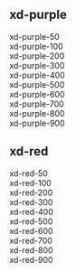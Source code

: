 
<Meta title="Classes/Colors" />

## xd-purple

<Canvas>
  <Story name="Purple">
    <main className="grid grid-cols-10 h-20">
      <div className="relative bg-xd-purple-50 group pointer-events-auto">
        <span className="text-center transition-all absolute top-1/2 left-1/2 -translate-y-1/2 -translate-x-1/2 opacity-30 group-hover:opacity-100 text-xs">
          xd-purple-50
        </span>
      </div>
      <div className="relative bg-xd-purple-100 group pointer-events-auto">
        <span className="text-center transition-all absolute top-1/2 left-1/2 -translate-y-1/2 -translate-x-1/2 opacity-30 group-hover:opacity-100 text-xs">
          xd-purple-100
        </span>
      </div>
      <div className="relative bg-xd-purple-200 group pointer-events-auto">
        <span className="text-center transition-all absolute top-1/2 left-1/2 -translate-y-1/2 -translate-x-1/2 opacity-30 group-hover:opacity-100 text-xs">
          xd-purple-200
        </span>
      </div>
      <div className="relative bg-xd-purple-300 group pointer-events-auto">
        <span className="text-center transition-all absolute top-1/2 left-1/2 -translate-y-1/2 -translate-x-1/2 opacity-30 group-hover:opacity-100 text-xs">
          xd-purple-300
        </span>
      </div>
      <div className="relative bg-xd-purple-400 group pointer-events-auto">
        <span className="text-white text-center transition-all absolute top-1/2 left-1/2 -translate-y-1/2 -translate-x-1/2 opacity-30 group-hover:opacity-100 text-xs">
          xd-purple-400
        </span>
      </div>
      <div className="relative bg-xd-purple-500 group pointer-events-auto">
        <span className="text-white text-center transition-all absolute top-1/2 left-1/2 -translate-y-1/2 -translate-x-1/2 opacity-30 group-hover:opacity-100 text-xs">
          xd-purple-500
        </span>
      </div>
      <div className="relative bg-xd-purple-600 group pointer-events-auto">
        <span className="text-white text-center transition-all absolute top-1/2 left-1/2 -translate-y-1/2 -translate-x-1/2 opacity-30 group-hover:opacity-100 text-xs">
          xd-purple-600
        </span>
      </div>
      <div className="relative bg-xd-purple-700 group pointer-events-auto">
        <span className="text-white text-center transition-all absolute top-1/2 left-1/2 -translate-y-1/2 -translate-x-1/2 opacity-30 group-hover:opacity-100 text-xs">
          xd-purple-700
        </span>
      </div>
      <div className="relative bg-xd-purple-800 group pointer-events-auto">
        <span className="text-white text-center transition-all absolute top-1/2 left-1/2 -translate-y-1/2 -translate-x-1/2 opacity-30 group-hover:opacity-100 text-xs">
          xd-purple-800
        </span>
      </div>
      <div className="relative bg-xd-purple-900 group pointer-events-auto">
        <span className="text-white text-center transition-all absolute top-1/2 left-1/2 -translate-y-1/2 -translate-x-1/2 opacity-30 group-hover:opacity-100 text-xs">
          xd-purple-900
        </span>
      </div>
    </main>
  </Story>
</Canvas>

## xd-red

<Canvas>
  <Story name="Red">
    <main className="grid grid-cols-10 h-20">
      <div className="relative bg-xd-red-50 group pointer-events-auto">
        <span className="text-center transition-all absolute top-1/2 left-1/2 -translate-y-1/2 -translate-x-1/2 opacity-30 group-hover:opacity-100 text-xs">
          xd-red-50
        </span>
      </div>
      <div className="relative bg-xd-red-100 group pointer-events-auto">
        <span className="text-center transition-all absolute top-1/2 left-1/2 -translate-y-1/2 -translate-x-1/2 opacity-30 group-hover:opacity-100 text-xs">
          xd-red-100
        </span>
      </div>
      <div className="relative bg-xd-red-200 group pointer-events-auto">
        <span className="text-center transition-all absolute top-1/2 left-1/2 -translate-y-1/2 -translate-x-1/2 opacity-30 group-hover:opacity-100 text-xs">
          xd-red-200
        </span>
      </div>
      <div className="relative bg-xd-red-300 group pointer-events-auto">
        <span className="text-center transition-all absolute top-1/2 left-1/2 -translate-y-1/2 -translate-x-1/2 opacity-30 group-hover:opacity-100 text-xs">
          xd-red-300
        </span>
      </div>
      <div className="relative bg-xd-red-400 group pointer-events-auto">
        <span className="text-white text-center transition-all absolute top-1/2 left-1/2 -translate-y-1/2 -translate-x-1/2 opacity-30 group-hover:opacity-100 text-xs">
          xd-red-400
        </span>
      </div>
      <div className="relative bg-xd-red-500 group pointer-events-auto">
        <span className="text-white text-center transition-all absolute top-1/2 left-1/2 -translate-y-1/2 -translate-x-1/2 opacity-30 group-hover:opacity-100 text-xs">
          xd-red-500
        </span>
      </div>
      <div className="relative bg-xd-red-600 group pointer-events-auto">
        <span className="text-white text-center transition-all absolute top-1/2 left-1/2 -translate-y-1/2 -translate-x-1/2 opacity-30 group-hover:opacity-100 text-xs">
          xd-red-600
        </span>
      </div>
      <div className="relative bg-xd-red-700 group pointer-events-auto">
        <span className="text-white text-center transition-all absolute top-1/2 left-1/2 -translate-y-1/2 -translate-x-1/2 opacity-30 group-hover:opacity-100 text-xs">
          xd-red-700
        </span>
      </div>
      <div className="relative bg-xd-red-800 group pointer-events-auto">
        <span className="text-white text-center transition-all absolute top-1/2 left-1/2 -translate-y-1/2 -translate-x-1/2 opacity-30 group-hover:opacity-100 text-xs">
          xd-red-800
        </span>
      </div>
      <div className="relative bg-xd-red-900 group pointer-events-auto">
        <span className="text-white text-center transition-all absolute top-1/2 left-1/2 -translate-y-1/2 -translate-x-1/2 opacity-30 group-hover:opacity-100 text-xs">
          xd-red-900
        </span>
      </div>
    </main>
  </Story>
</Canvas>
